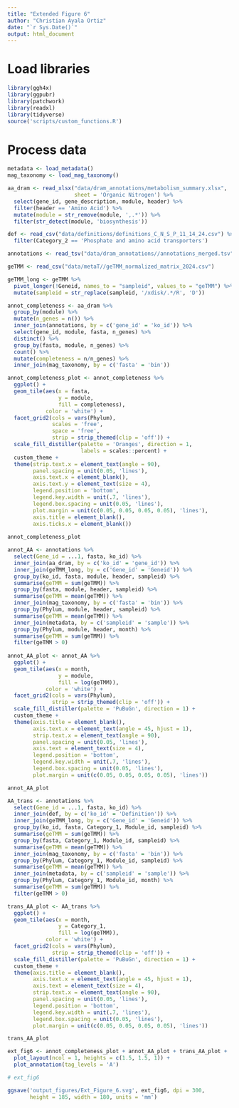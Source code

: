 ```yaml
---
title: "Extended Figure 6"
author: "Christian Ayala Ortiz"
date: "`r Sys.Date()`"
output: html_document
---
```

# Load libraries

```r
library(ggh4x)
library(ggpubr)
library(patchwork)
library(readxl)
library(tidyverse)
source('scripts/custom_functions.R')
```

# Process data

```r
metadata <- load_metadata()
mag_taxonomy <- load_mag_taxonomy()

aa_dram <- read_xlsx("data/dram_annotations/metabolism_summary.xlsx", 
                     sheet = 'Organic Nitrogen') %>% 
  select(gene_id, gene_description, module, header) %>% 
  filter(header == 'Amino Acid') %>% 
  mutate(module = str_remove(module, ',.*')) %>% 
  filter(str_detect(module, 'biosynthesis'))

def <- read_csv("data/definitions/definitions_C_N_S_P_11_14_24.csv") %>% 
  filter(Category_2 == 'Phosphate and amino acid transporters') 

annotations <- read_tsv("data/dram_annotations//annotations_merged.tsv")

geTMM <- read_csv("data/metaT//geTMM_normalized_matrix_2024.csv")

geTMM_long <- geTMM %>% 
  pivot_longer(!Geneid, names_to = "sampleid", values_to = "geTMM") %>% 
  mutate(sampleid = str_replace(sampleid, '/xdisk/.*/R', 'D'))

annot_completeness <- aa_dram %>% 
  group_by(module) %>% 
  mutate(n_genes = n()) %>% 
  inner_join(annotations, by = c('gene_id' = 'ko_id')) %>% 
  select(gene_id, module, fasta, n_genes) %>% 
  distinct() %>% 
  group_by(fasta, module, n_genes) %>%
  count() %>% 
  mutate(completeness = n/n_genes) %>% 
  inner_join(mag_taxonomy, by = c('fasta' = 'bin'))

annot_completeness_plot <- annot_completeness %>% 
  ggplot() +
  geom_tile(aes(x = fasta,
                y = module,
                fill = completeness),
            color = 'white') +
  facet_grid2(cols = vars(Phylum),
              scales = 'free',
              space = 'free',
              strip = strip_themed(clip = 'off')) +
  scale_fill_distiller(palette = 'Oranges', direction = 1,
                       labels = scales::percent) +
  custom_theme +
  theme(strip.text.x = element_text(angle = 90),
        panel.spacing = unit(0.05, 'lines'),
        axis.text.x = element_blank(),
        axis.text.y = element_text(size = 4),
        legend.position = 'bottom',
        legend.key.width = unit(.7, 'lines'),
        legend.box.spacing = unit(0.05, 'lines'),
        plot.margin = unit(c(0.05, 0.05, 0.05, 0.05), 'lines'),
        axis.title = element_blank(),
        axis.ticks.x = element_blank())
  
annot_completeness_plot

annot_AA <- annotations %>% 
  select(Gene_id = ...1, fasta, ko_id) %>% 
  inner_join(aa_dram, by = c('ko_id' = 'gene_id')) %>% 
  inner_join(geTMM_long, by = c('Gene_id' = 'Geneid')) %>% 
  group_by(ko_id, fasta, module, header, sampleid) %>% 
  summarise(geTMM = sum(geTMM)) %>% 
  group_by(fasta, module, header, sampleid) %>% 
  summarise(geTMM = mean(geTMM)) %>% 
  inner_join(mag_taxonomy, by = c('fasta' = 'bin')) %>%
  group_by(Phylum, module, header, sampleid) %>% 
  summarise(geTMM = mean(geTMM)) %>% 
  inner_join(metadata, by = c('sampleid' = 'sample')) %>% 
  group_by(Phylum, module, header, month) %>% 
  summarise(geTMM = sum(geTMM)) %>% 
  filter(geTMM > 0)
  
annot_AA_plot <- annot_AA %>% 
  ggplot() +
  geom_tile(aes(x = month,
                y = module,
                fill = log(geTMM)),
            color = 'white') +
  facet_grid2(cols = vars(Phylum),
              strip = strip_themed(clip = 'off')) +
  scale_fill_distiller(palette = 'PuBuGn', direction = 1) +
  custom_theme +
  theme(axis.title = element_blank(),
        axis.text.x = element_text(angle = 45, hjust = 1),
        strip.text.x = element_text(angle = 90),
        panel.spacing = unit(0.05, 'lines'),
        axis.text = element_text(size = 4),
        legend.position = 'bottom',
        legend.key.width = unit(.7, 'lines'),
        legend.box.spacing = unit(0.05, 'lines'),
        plot.margin = unit(c(0.05, 0.05, 0.05, 0.05), 'lines'))

annot_AA_plot

AA_trans <- annotations %>% 
  select(Gene_id = ...1, fasta, ko_id) %>% 
  inner_join(def, by = c('ko_id' = 'Definition')) %>% 
  inner_join(geTMM_long, by = c('Gene_id' = 'Geneid')) %>% 
  group_by(ko_id, fasta, Category_1, Module_id, sampleid) %>% 
  summarise(geTMM = sum(geTMM)) %>% 
  group_by(fasta, Category_1, Module_id, sampleid) %>% 
  summarise(geTMM = mean(geTMM)) %>% 
  inner_join(mag_taxonomy, by = c('fasta' = 'bin')) %>%
  group_by(Phylum, Category_1, Module_id, sampleid) %>% 
  summarise(geTMM = mean(geTMM)) %>% 
  inner_join(metadata, by = c('sampleid' = 'sample')) %>% 
  group_by(Phylum, Category_1, Module_id, month) %>% 
  summarise(geTMM = sum(geTMM)) %>% 
  filter(geTMM > 0)

trans_AA_plot <- AA_trans %>% 
  ggplot() +
  geom_tile(aes(x = month,
                y = Category_1,
                fill = log(geTMM)),
            color = 'white') +
  facet_grid2(cols = vars(Phylum),
              strip = strip_themed(clip = 'off')) +
  scale_fill_distiller(palette = 'PuBuGn', direction = 1) +
  custom_theme +
  theme(axis.title = element_blank(),
        axis.text.x = element_text(angle = 45, hjust = 1),
        axis.text = element_text(size = 4),
        strip.text.x = element_text(angle = 90),
        panel.spacing = unit(0.05, 'lines'),
        legend.position = 'bottom',
        legend.key.width = unit(.7, 'lines'),
        legend.box.spacing = unit(0.05, 'lines'),
        plot.margin = unit(c(0.05, 0.05, 0.05, 0.05), 'lines'))

trans_AA_plot

ext_fig6 <- annot_completeness_plot + annot_AA_plot + trans_AA_plot +
  plot_layout(ncol = 1, heights = c(1.5, 1.5, 1)) +
  plot_annotation(tag_levels = 'A')

# ext_fig6

ggsave('output_figures/Ext_Figure_6.svg', ext_fig6, dpi = 300, 
       height = 185, width = 180, units = 'mm')
```